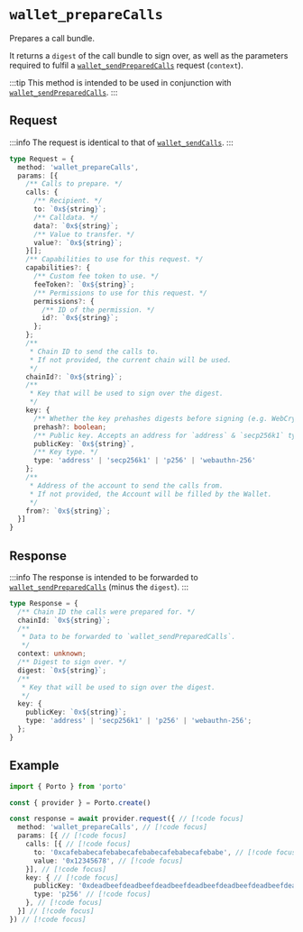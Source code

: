 # `wallet_prepareCalls`

Prepares a call bundle. 

It returns a `digest` of the call bundle to sign over, as well as the parameters required to fulfil a [`wallet_sendPreparedCalls`](/sdk/rpc/wallet_sendPreparedCalls) request (`context`).

:::tip
This method is intended to be used in conjunction with [`wallet_sendPreparedCalls`](/sdk/rpc/wallet_sendPreparedCalls).
:::

## Request

:::info
The request is identical to that of [`wallet_sendCalls`](/sdk/rpc/wallet_sendCalls).
:::

```ts
type Request = {
  method: 'wallet_prepareCalls',
  params: [{
    /** Calls to prepare. */
    calls: {
      /** Recipient. */
      to: `0x${string}`;
      /** Calldata. */
      data?: `0x${string}`;
      /** Value to transfer. */
      value?: `0x${string}`;
    }[];
    /** Capabilities to use for this request. */
    capabilities?: {
      /** Custom fee token to use. */
      feeToken?: `0x${string}`;
      /** Permissions to use for this request. */
      permissions?: {
        /** ID of the permission. */
        id?: `0x${string}`;
      };
    };
    /** 
     * Chain ID to send the calls to.
     * If not provided, the current chain will be used.
     */
    chainId?: `0x${string}`;
    /**
     * Key that will be used to sign over the digest.
     */
    key: {
      /** Whether the key prehashes digests before signing (e.g. WebCrypto P256). */
      prehash?: boolean;
      /** Public key. Accepts an address for `address` & `secp256k1` types. */
      publicKey: `0x${string}`,
      /** Key type. */
      type: 'address' | 'secp256k1' | 'p256' | 'webauthn-256'
    };
    /** 
     * Address of the account to send the calls from.
     * If not provided, the Account will be filled by the Wallet.
     */
    from?: `0x${string}`;
  }]
}
```

## Response

:::info
The response is intended to be forwarded to [`wallet_sendPreparedCalls`](/sdk/rpc/wallet_sendPreparedCalls) (minus the `digest`).
:::

```ts
type Response = {
  /** Chain ID the calls were prepared for. */
  chainId: `0x${string}`;
  /** 
   * Data to be forwarded to `wallet_sendPreparedCalls`.
   */
  context: unknown;
  /** Digest to sign over. */
  digest: `0x${string}`;
  /**
   * Key that will be used to sign over the digest.
   */
  key: {
    publicKey: `0x${string}`;
    type: 'address' | 'secp256k1' | 'p256' | 'webauthn-256';
  };
}
```

## Example

```ts twoslash
import { Porto } from 'porto'

const { provider } = Porto.create()

const response = await provider.request({ // [!code focus]
  method: 'wallet_prepareCalls', // [!code focus]
  params: [{ // [!code focus]
    calls: [{ // [!code focus]
      to: '0xcafebabecafebabecafebabecafebabecafebabe', // [!code focus]
      value: '0x12345678', // [!code focus]
    }], // [!code focus]
    key: { // [!code focus]
      publicKey: '0xdeadbeefdeadbeefdeadbeefdeadbeefdeadbeefdeadbeefdeadbeefdeadbeef', // [!code focus]
      type: 'p256' // [!code focus]
    }, // [!code focus]
  }] // [!code focus]
}) // [!code focus]
``` 
